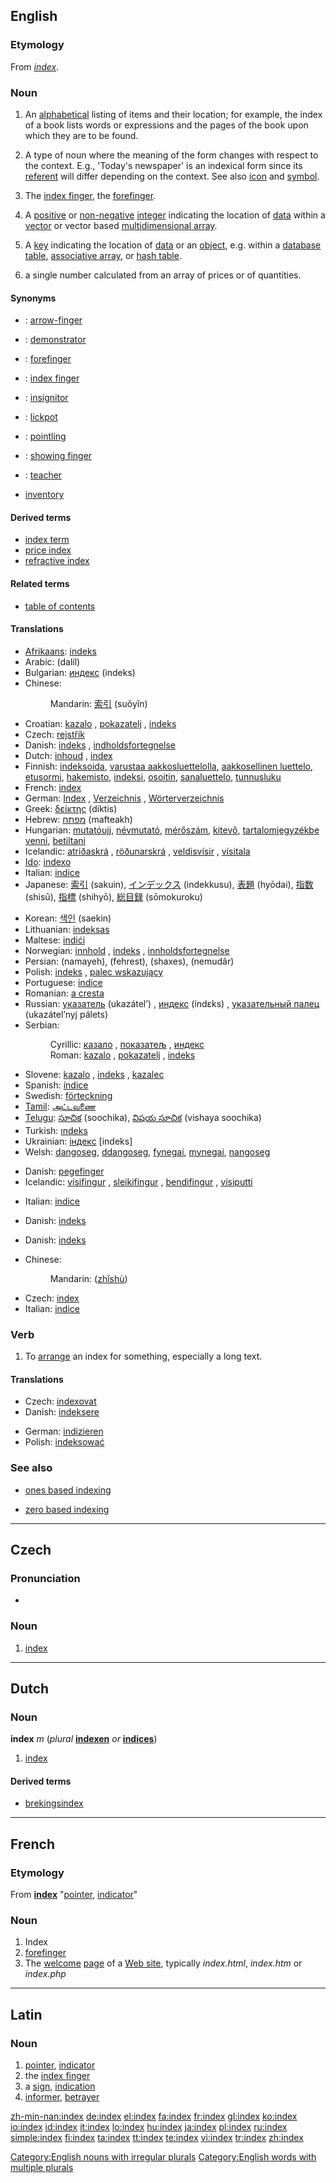 {{selfref|For Wiktionary's indexes, see [[Wiktionary:Index]]}}
{{wikipedia}}
{{see|Index}}
==English==

===Etymology===
From {{L.}} ''[[#Latin|index]]''.

===Noun===
{{en-noun|es|pl2=indices}}

# An [[alphabetical]] listing of items and their location; for example, the index of a book lists words or expressions and the pages of the book upon which they are to be found.
# {{linguistics}} A type of noun where the meaning of the form changes with respect to the context. E.g., 'Today's newspaper' is an indexical form since its [[referent]] will differ depending on the context. See also [[icon]] and [[symbol]].
# The [[index finger]], the [[forefinger]].
# {{complang}} A [[positive]] or [[non-negative]] [[integer]] indicating the location of [[data]] within a [[vector]] or vector based [[multidimensional array]].
# {{computing}} A [[key]] indicating the location of [[data]] or an [[object]], e.g. within a [[database]] [[table]], [[associative array]], or [[hash table]].
# {{economics}} a single number calculated from an array of prices or of quantities.

====Synonyms====
<!-- These synonyms may be ready for moving into thesaurus. -->
* {{i|index finger}}: [[arrow-finger]]
* {{i|index finger}}: [[demonstrator]]
* {{i|index finger}}: [[forefinger]]
* {{i|index finger}}: [[index finger]]
* {{i|index finger}}: [[insignitor]]
* {{i|index finger}}: [[lickpot]]
* {{i|index finger}}: [[pointling]]
* {{i|index finger}}: [[showing finger]]
* {{i|index finger}}: [[teacher]]
* [[inventory]]

====Derived terms====
* [[index term]]
* [[price index]]
* [[refractive index]]

====Related terms====
* {{sense|alphabetical listing}} [[table of contents]]

====Translations====
{{trans-top|alphabetical list}}
* [[Afrikaans]]: [[indeks]]
* Arabic: {{Arab|[[دليل]]}} (dalíl) {{m}}
* Bulgarian: [[индекс]] (indeks)
* Chinese:
*: Mandarin: [[索引]] (suǒyǐn)
* Croatian: [[kazalo]] {{n}}, [[pokazatelj]] {{m}}, [[indeks]] {{m}}
* Czech: [[rejstřík]] {{m}}
* Danish: [[indeks]] {{n}}, [[indholdsfortegnelse]] {{c}}
* Dutch: [[inhoud]] {{m}}, [[index#Dutch|index]] {{m}}
* Finnish: [[indeksoida]], [[varustaa aakkosluettelolla]], [[aakkosellinen luettelo]], [[etusormi]], [[hakemisto]], [[indeksi]], [[osoitin]], [[sanaluettelo]], [[tunnusluku]]
* French: [[index#French|index]] {{m}}
* German: [[Index]] {{m}}, [[Verzeichnis]] {{n}}, [[Wörterverzeichnis]] {{n}}
* Greek: [[δείκτης]] (díktis)
* Hebrew: [[מפתח]] (mafteakh)
* Hungarian: [[mutatóujj]], [[névmutató]], [[mérőszám]], [[kitevő]], [[tartalomjegyzékbe venni]], [[betiltani]]
* Icelandic: [[atriðaskrá]] {{m}}, [[röðunarskrá]] {{m}}, [[veldisvísir]] {{m}}, [[vísitala]] {{m}}
* [[Ido]]: [[indexo]]
* Italian: [[indice]] {{m}}
* Japanese: [[索引]] (sakuin), [[インデックス]] (indekkusu), [[表題]] (hyōdai), [[指数]] (shisū), [[指標]] (shihyō), [[総目録]] (sōmokuroku)
{{trans-mid}}
* Korean: [[색인]] (saekin)
* Lithuanian: [[indeksas]]
* Maltese: [[indiċi]]
* Norwegian: [[innhold]] {{m}}, [[indeks]] {{m}}, [[innholdsfortegnelse]] {{m}}
* Persian: {{fa-Arab|[[نمایه]]}} (namayeh), {{fa-Arab|[[فهرست]]}} (fehrest), {{fa-Arab|[[شاخص]]}} (shaxes), {{fa-Arab|[[نمودار]]}} (nemudâr)
* Polish: [[indeks]] {{m}}, [[palec wskazujący]] {{m}}
* Portuguese: [[índice]] {{m}}
* Romanian: [[a cresta]] {{f}}
* Russian: [[указатель]] (ukazátel’) {{m}}, [[индекс]] (índɛks) {{m}}, [[указательный палец]] (ukazátel’nyj pálets) {{m}}
* Serbian:
*: Cyrillic: [[казало]] {{n}}, [[показатељ]] {{m}}, [[индекс]] {{m}}
*: Roman: [[kazalo]] {{n}}, [[pokazatelj]] {{m}}, [[indeks]] {{m}}
* Slovene: [[kazalo]] {{n}}, [[indeks]] {{m}}, [[kazalec]] {{m}}
* Spanish: [[índice]] {{m}}
* Swedish: [[förteckning]] {{m}}
* [[Tamil]]: [[அட்டவணை]] {{IPAchar|(aṭṭvṇai)}}
* [[Telugu]]: [[సూచిక]] (soochika), [[విషయ సూచిక]] (vishaya soochika)
* Turkish: [[ındeks]]
* Ukrainian: [[індекс]] [indeks] {{m}}
* Welsh: [[dangoseg]], [[ddangoseg]], [[fynegai]], [[mynegai]], [[nangoseg]]
{{trans-bottom}}

{{trans-top|index finger}}
* Danish: [[pegefinger]] {{c}}
* Icelandic: [[vísifingur]] {{m}}, [[sleikifingur]] {{m}}, [[bendifingur]] {{m}}, [[vísiputti]] {{m}}
{{trans-mid}}
* Italian: [[indice]] {{m}}
{{trans-bottom}}

{{trans-top|location of data within a vector}}
* Danish: [[indeks]] {{n}}
{{trans-mid}}
{{trans-bottom}}

{{trans-top|location of data within an object}}
* Danish: [[indeks]] {{n}}
{{trans-mid}}
{{trans-bottom}}

{{trans-top|single number calculated from an array of prices or of quantities}}
* Chinese:
*: Mandarin: {{zh-ts|指數|指数}} ([[zhǐshù]])
{{trans-mid}}
* Czech: [[#Czech|index]] {{m}}
* Italian: [[indice]] {{m}}
{{trans-bottom}}

===Verb===
{{en-verb|index|es}}

# {{transitive}} To [[arrange]] an index for something, especially a long text.

====Translations====
{{trans-top|to arrange an index}}
* Czech: [[indexovat]]
* Danish: [[indeksere]]
{{trans-mid}}
* German: [[indizieren]]
* Polish: [[indeksować]]
{{trans-bottom}}

===See also===
* {{computing}} [[ones based indexing]]
* {{computing}} [[zero based indexing]]

[[Category:English nouns with irregular plurals]]
[[Category:English words with multiple plurals]]

----

==Czech==

===Pronunciation===
* {{audio|Cs-index.ogg|audio}}

===Noun===
{{cs-noun|g=m}}

# [[#English|index]] {{economics|lang=cs}}

----

==Dutch==
{{wikipedia|lang=nl}}

===Noun===
'''index''' ''m'' (''plural'' '''[[indexen]]''' ''or'' '''[[indices]]''')
# [[index#English|index]]

====Derived terms====
* [[brekingsindex]]

----

==French==

===Etymology===
From {{L.|fr}} '''[[#Latin|index]]''' "[[pointer]], [[indicator]]"

===Noun===
{{fr-noun|m|plural=index}}

# Index
# [[forefinger]]
# The [[welcome]] [[page]] of a [[Web site]], typically ''index.html'', ''index.htm'' or ''index.php''

----

==Latin==

===Noun===
{{la-noun|index|indicis|indicis|n|third}}

# [[pointer]], [[indicator]]
# the [[index finger]]
# a [[sign]], [[indication]]
# [[informer]], [[betrayer]]

[[zh-min-nan:index]]
[[de:index]]
[[el:index]]
[[fa:index]]
[[fr:index]]
[[gl:index]]
[[ko:index]]
[[io:index]]
[[id:index]]
[[it:index]]
[[lo:index]]
[[hu:index]]
[[ja:index]]
[[pl:index]]
[[ru:index]]
[[simple:index]]
[[fi:index]]
[[ta:index]]
[[tt:index]]
[[te:index]]
[[vi:index]]
[[tr:index]]
[[zh:index]]
